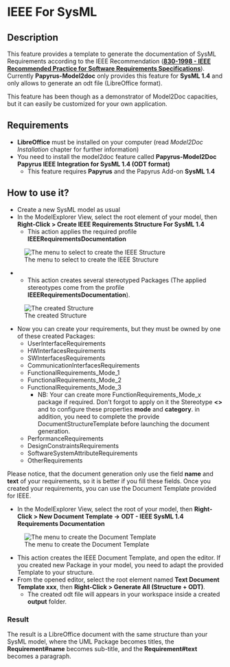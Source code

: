 =IEEE For SysML=
==Description==
This feature provides a template to generate the documentation of SysML Requirements according to the IEEE Recommendation ('''[https://ieeexplore.ieee.org/document/720574 830-1998 - IEEE Recommended Practice for Software Requirements Specifications]'''). 
Currently '''Papyrus-Model2doc''' only provides this feature for '''SysML 1.4''' and only allows to generate an odt file (LibreOffice format).

This feature has been though as a demonstrator of Model2Doc capacities, but it can easily be customized for your own application.

==Requirements==
*'''LibreOffice''' must be installed on your computer (read ''Model2Doc Installation'' chapter for further information)
*You need to install the model2doc feature called '''Papyrus-Model2Doc Papyrus IEEE Integration for SysML 1.4 (ODT format)'''
**This feature requires '''Papyrus''' and the Papyrus Add-on '''SysML 1.4'''

==How to use it?==
* Create a new SysML model as usual
* In the ModelExplorer View, select the root element of your model, then '''Right-Click > Create IEEE Requirements Structure For SysML 1.4'''
** This action applies the required profile '''IEEERequirementsDocumentation'''
[[Image:images/ieee/IEEE_Create_Requirements_Structure.png|frame|The menu to select to create the IEEE Structure]]
** This action creates several stereotyped Packages (The applied stereotypes come from the profile '''IEEERequirementsDocumentation''').
[[Image:images/ieee/IEEE_Created_Packages_Structure.png|frame|The created Structure]]
* Now you can create your requirements, but they must be owned by one of these created Packages:
** UserInterfaceRequirements
** HWInterfacesRequirements
** SWInterfacesRequirements
** CommunicationInterfacesRequirements
** FunctionalRequirements_Mode_1
** FunctionalRequirements_Mode_2
** FunctionalRequirements_Mode_3
*** NB: Your can create more FunctionRequirements_Mode_x package if required. Don't forgot to apply on it the Stereotype '''<<IEEEFunctionalRequirements>>''' and to configure these properties '''mode''' and '''category'''. in addition, you need to complete the provide DocumentStructureTemplate before launching the document generation.
** PerformanceRequirements
** DesignConstraintsRequirements
** SoftwareSystemAttributeRequirements
** OtherRequirements

Please notice, that the document generation only use the field '''name''' and '''text''' of your requirements, so it is better if you fill these fields.
Once you created your requirements, you can use the Document Template provided for IEEE.
* In the ModelExplorer View, select the root of your model, then '''Right-Click > New Document Template -> ODT - IEEE SysML 1.4 Requirements Documentation'''
[[Image:images/ieee/IEEE_Create_Document_Template.png|frame|The menu to create the Document Template]]
* This action creates the IEEE Document Template, and open the editor. If you created new Package in your model, you need to adapt the provided Template to your structure.
* From the opened editor, select the root element named '''Text Document Template xxx''', then '''Right-Click > Generate All (Structure + ODT)'''. 
** The created odt file will appears in your workspace inside a created '''output''' folder.

===Result===
The result is a LibreOffice document with the same structure than your SysML model, where the UML Package becomes titles, the '''Requirement#name''' becomes sub-title, and the '''Requirement#text''' becomes a paragraph.